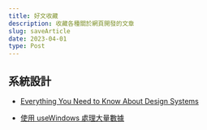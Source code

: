 ```yaml
---
title: 好文收藏
description: 收藏各種關於網頁開發的文章
slug: saveArticle
date: 2023-04-01
type: Post
---
```


## 系統設計

- [Everything You Need to Know About Design Systems](https://uxdesign.cc/everything-you-need-to-know-about-design-systems-54b109851969)

- [使用 useWindows 處理大量數據](https://medium.com/%E6%89%8B%E5%AF%AB%E7%AD%86%E8%A8%98/virtualize-long-list-with-react-window-95bac3673a91)
